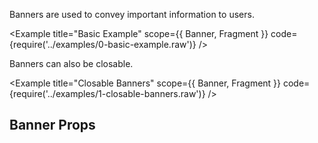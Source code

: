

Banners are used to convey important information to users.

<Example title="Basic Example" scope={{ Banner, Fragment }} code={require('../examples/0-basic-example.raw')} />

Banners can also be closable.

<Example title="Closable Banners" scope={{ Banner, Fragment }} code={require('../examples/1-closable-banners.raw')} />

## Banner Props

<Props props={bannerProps} />
